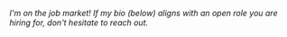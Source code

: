 *I'm on the job market! If my bio (below) aligns with an open role you are hiring for, don't hesitate to reach out.*

